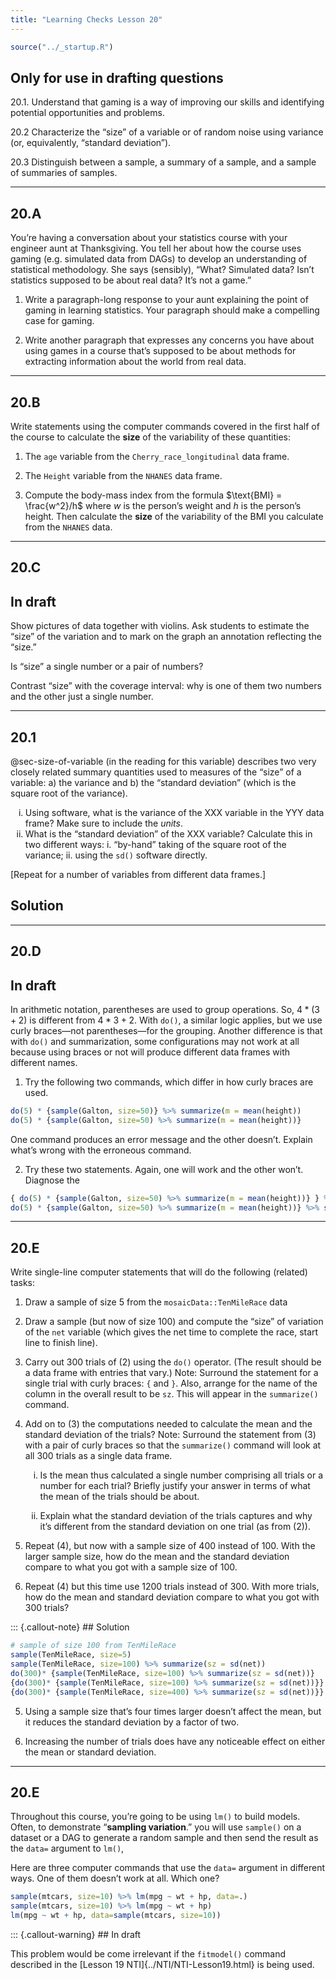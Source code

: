 ```yaml
---
title: "Learning Checks Lesson 20"
---
```


```r
source("../_startup.R")
```

::: {.callout-warning}
## Only for use in drafting questions
20.1. Understand that gaming is a way of improving our skills and identifying potential opportunities and problems. 

20.2 Characterize the "size" of a variable or of random noise using variance (or, equivalently, "standard deviation").

20.3 Distinguish between a sample, a summary of a sample, and a sample of summaries of samples.

:::

--------

## 20.A

You're having a conversation about your statistics course with your engineer aunt at Thanksgiving. You tell her about how the course uses gaming (e.g. simulated data from DAGs) to develop an understanding of statistical methodology. She says (sensibly), "What? Simulated data? Isn't statistics supposed to be about real data? It's not a game."

1. Write a paragraph-long response to your aunt explaining the point of gaming in learning statistics. Your paragraph should make a compelling case for gaming.

2. Write another paragraph that expresses any concerns you have about using games in a course that's supposed to be about methods for extracting information about the world from real data.

--------

## 20.B

Write statements using the computer commands covered in the first half of the course to calculate the **size** of the variability of these quantities:

1. The `age` variable from the `Cherry_race_longitudinal` data frame.

2. The `Height` variable from the `NHANES` data frame.

3. Compute the body-mass index from the formula $\text{BMI} = \frac{w^2}/h$ where $w$ is the person's weight and $h$ is the person's height. Then calculate the **size** of the variability of the BMI you calculate from the `NHANES` data.

--------

## 20.C

::: {.callout-warning}
## In draft

Show pictures of data together with violins. Ask students to estimate the "size" of the variation and to mark on the graph an annotation reflecting the "size." 

Is "size" a single number or a pair of numbers?

Contrast "size" with the coverage interval: why is one of them two numbers and the other just a single number. 
:::

--------

## 20.1

@sec-size-of-variable (in the reading for this variable) describes two very closely related summary quantities used to measures of the "size" of a variable: a) the variance and b) the "standard deviation" (which is the square root of the variance).

i. Using software, what is the variance of the XXX variable in the YYY data frame? Make sure to include the *units*.
ii. What is the "standard deviation" of the XXX variable? Calculate this in two different ways: i. "by-hand" taking of the square root of the variance; ii. using the `sd()` software directly.

[Repeat for a number of variables from different data frames.]

::: {.callout-note}
## Solution

:::

---------

## 20.D

::: {.callout-warning}
## In draft

In arithmetic notation, parentheses are used to group operations. So, $4*(3+2)$ is different from $4*3 + 2$. With `do()`, a similar logic applies, but we use curly braces---not parentheses---for the grouping. Another difference is that with `do()` and summarization, some configurations may not work at all because using braces or not will produce different data frames with different names.


1. Try the following two commands, which differ in how curly braces are used.

```r
do(5) * {sample(Galton, size=50)} %>% summarize(m = mean(height))
do(5) * {sample(Galton, size=50) %>% summarize(m = mean(height))}
```

One command produces an error message and the other doesn't. Explain what's wrong with the erroneous command.

2. Try these two statements. Again, one will work and the other won't. Diagnose the 

```r
{ do(5) * {sample(Galton, size=50) %>% summarize(m = mean(height))} } %>% summarize(sz=sd(m))
do(5) * {sample(Galton, size=50) %>% summarize(m = mean(height))} %>% summarize(sz = sd(m))
```

:::

----------

## 20.E

Write single-line computer statements that will do the following (related) tasks:

1. Draw a sample of size 5 from the `mosaicData::TenMileRace` data

2. Draw a sample (but now of size 100) and compute the "size" of variation of the `net` variable (which gives the net time to complete the race, start line to finish line).

3. Carry out 300 trials of (2) using the `do()` operator. (The result should be a data frame with entries that vary.) Note: Surround the statement for a single trial with curly braces: `{` and `}`. Also, arrange for the name of the column in the overall result to be `sz`. This will appear in the `summarize()` command.


4. Add on to (3) the computations needed to calculate the mean and the standard deviation of the trials? Note: Surround the statement from (3) with a pair of curly braces so that the `summarize()` command will look at all 300 trials as a single data frame.

    i. Is the mean thus calculated a single number comprising all trials or a number for each trial? Briefly justify your answer in terms of what the mean of the trials should be about.
    
    ii. Explain what the standard deviation of the trials captures and why it's different from the standard deviation on one trial (as from (2)).
    
5. Repeat (4), but now with a sample size of 400 instead of 100. With the larger sample size, how do the mean and the standard deviation compare to what you got with a sample size of 100.

6. Repeat (4) but this time use 1200 trials instead of 300. With more trials, how do the mean and standard deviation compare to what you got with 300 trials?
    
::: {.callout-note}
## Solution

```r
# sample of size 100 from TenMileRace
sample(TenMileRace, size=5)
sample(TenMileRace, size=100) %>% summarize(sz = sd(net))
do(300)* {sample(TenMileRace, size=100) %>% summarize(sz = sd(net))}
{do(300)* {sample(TenMileRace, size=100) %>% summarize(sz = sd(net))}} %>% summarize(m = mean(sz), s=sd(sz))
{do(300)* {sample(TenMileRace, size=400) %>% summarize(sz = sd(net))}} %>% summarize(m = mean(sz), s=sd(sz))
```

5. Using a sample size that's four times larger doesn't affect the mean, but it reduces the standard deviation by a factor of two.

6. Increasing the number of trials does have any noticeable effect on either the mean or standard deviation.

----------

## 20.E

Throughout this course, you're going to be using `lm()` to build models. Often, to demonstrate "**sampling variation**." you will use `sample()` on a dataset or a DAG to generate a random sample and then send the result as the `data=` argument to `lm()`,

Here are three computer commands that use the `data=` argument in different ways. One of them doesn't work at all. Which one?

```r
sample(mtcars, size=10) %>% lm(mpg ~ wt + hp, data=.)
sample(mtcars, size=10) %>% lm(mpg ~ wt + hp)
lm(mpg ~ wt + hp, data=sample(mtcars, size=10))
```

::: {.callout-warning}
## In draft

This problem would be come irrelevant if the `fitmodel()` command described in the [Lesson 19 NTI]{../NTI/NTI-Lesson19.html} is being used.
